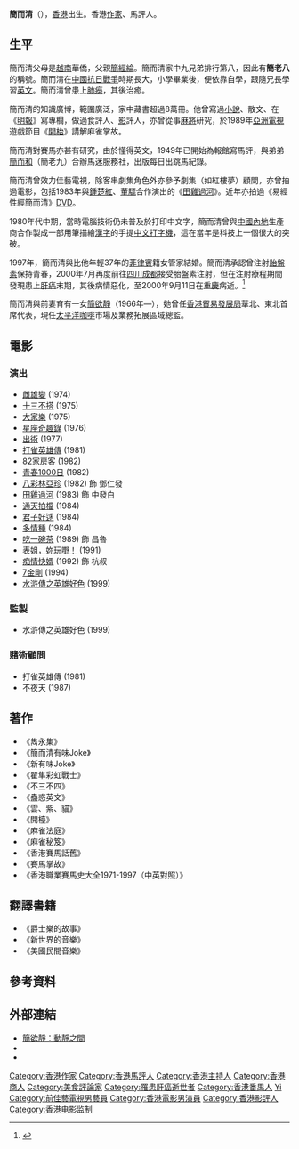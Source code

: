 {{藝人
| 姓名 = 簡而清
| 圖片 = 簡而清 1927-2000.jpg
| caption = 電影《水滸傳之英雄好色》（1999）劇照
| 類型 = 男藝人
| 語言 = 粵語、英語、國語
| 民族 = [[漢族|漢族]]
| 籍貫 = [[廣東省_(中華民國)|廣東省]][[番禺區|番禺區]]
| 暱稱 = 簡老八
| 出生日期 = {{birth_date|1927|9|2}}
| 出生地點 = {{HKG-1910}}
| 逝世日期 = {{death date and age|2000|9|11|1927|9|2}}
| 逝世地點 = {{CHN}}[[重慶市|重慶市]]
| 父母 = 父：[[簡經綸|簡經綸]]
| 親屬 = 弟：[[簡而和|簡而和]]
| 兒女 = 女：[[簡欲靜|簡欲靜]]
| 教育程度 = 小學畢業
| 母校 =
| 宗教信仰 =
|imdb=1299437
}}

'''簡而清'''（{{bd|1927年|9月2日|2000年|9月11日|catIdx=G簡}}），[[香港|香港]]出生。香港[[作家|作家]]、馬評人。

==生平==
簡而清父母是[[越南|越南]]華僑，父親[[簡經綸|簡經綸]]。簡而清家中九兄弟排行第八，因此有'''簡老八'''的稱號。簡而清在[[中國抗日戰爭|中國抗日戰爭]]時期長大，小學畢業後，便依靠自學，跟隨兄長學習[[英文|英文]]。簡而清曾患上[[肺癆|肺癆]]，其後治癒。

簡而清的知識廣博，範圍廣泛，家中藏書超過8萬冊。他曾寫過[[小說|小說]]、散文、在《[[明報|明報]]》寫專欄，做過食評人、[[電影|影]]評人，亦曾從事[[麻將|麻將]]研究，於1989年[[亞洲電視|亞洲電視]]遊戲節目《[[開枱|開枱]]》講解麻雀掌故。

簡而清對賽馬亦甚有研究，由於懂得英文，1949年已開始為報館寫馬評，與弟弟[[簡而和|簡而和]]（簡老九）合辦馬迷服務社，出版每日出跳馬紀錄。

簡而清曾效力佳藝電視，除客串劇集角色外亦參予劇集（如紅樓夢）顧問，亦曾拍過電影，包括1983年與[[鍾楚紅|鍾楚紅]]、[[董驃|董驃]]合作演出的《[[田雞過河|田雞過河]]》。近年亦拍過《易經性經簡而清》[[DVD|DVD]]。

1980年代中期，當時電腦技術仍未普及於打印中文字，簡而清曾與[[中國內地|中國內地]]生產商合作製成一部用筆描繪[[漢字|漢字]]的手提[[中文打字機|中文打字機]]，這在當年是科技上一個很大的突破。

1997年，簡而清與比他年輕37年的[[菲律賓|菲律賓]]籍女管家結婚。簡而清承認曾注射[[胎盤素|胎盤素]]保持青春，2000年7月再度前往[[四川|四川]][[成都|成都]]接受胎盤素注射，但在注射療程期間發現患上[[肝癌|肝癌]]末期，其後病情惡化，至2000年9月11日在[[重慶|重慶]]病逝。<ref>{{cite news |title=簡而清重慶病逝 |url=http://paper.wenweipo.com/2000/09/15/EN0009150018.htm |accessdate=2020-11-27 |work=[[文匯報_(香港)|文匯報]] |date=2000-09-15}}</ref>

簡而清與前妻育有一女[[簡欲靜|簡欲靜]]（1966年—），她曾任[[香港貿易發展局|香港貿易發展局]]華北、東北首席代表，現任[[太平洋咖啡|太平洋咖啡]]市場及業務拓展區域總監。

==電影==
===演出===
*[[雌雄變|雌雄變]] (1974)
*[[十三不搭|十三不搭]] (1975)
*[[大家樂_(1975年電影)|大家樂]] (1975)
*[[星座奇趣錄|星座奇趣錄]] (1976)
*[[出術|出術]] (1977)
*[[打雀英雄傳_(1981年電影)|打雀英雄傳]] (1981)
*[[82家房客|82家房客]] (1982)
*[[青春1000日|青春1000日]] (1982)
*[[八彩林亞珍|八彩林亞珍]] (1982) 飾 鄧仁發
*[[田雞過河|田雞過河]] (1983) 飾 中發白
*[[通天拍檔|通天拍檔]] (1984)
*[[君子好逑_(香港電影)|君子好逑]] (1984)
*[[多情種|多情種]] (1984)
*[[吃一碗茶|吃一碗茶]] (1989) 飾 昌魯
*[[表姐，妳玩嘢！|表姐，妳玩嘢！]] (1991)
*[[痴情快婿|痴情快婿]] (1992) 飾 杭叔
*[[7金剛|7金剛]] (1994)
*[[水滸傳之英雄好色|水滸傳之英雄好色]] (1999)
===監製===
*水滸傳之英雄好色 (1999)
===賭術顧問===
*打雀英雄傳 (1981)
*不夜天 (1987)

==著作==
*《雋永集》
*《簡而清有味Joke》
*《新有味Joke》
*《翟隼彩虹戰士》
*《不三不四》
*《蠱惑英文》
*《雲、紫、貓》
*《開檯》
*《麻雀法庭》
*《麻雀秘笈》
*《香港賽馬話舊》
*《賽馬掌故》
*《香港職業賽馬史大全1971-1997（中英對照）》

==翻譯書籍==
*《爵士樂的故事》
*《新世界的音樂》
*《美國民間音樂》

==參考資料==
{{reflist}}

==外部連結==
*[https://web.archive.org/web/20050113200243/http://www.trendsmag.com/article/article_detail0.jsp?id=33890 簡欲靜：動靜之間]
*{{imdb name|1299437}}
*{{hkmdb name|5130}}
{{DEFAULTSORT:Kan}}
[[Category:香港作家|Category:香港作家]]
[[Category:香港馬評人|Category:香港馬評人]]
[[Category:香港主持人|Category:香港主持人]]
[[Category:香港商人|Category:香港商人]]
[[Category:美食評論家|Category:美食評論家]]
[[Category:罹患肝癌逝世者|Category:罹患肝癌逝世者]]
[[Category:香港番禺人|Category:香港番禺人]]
[[Category:簡姓|Yi]]
[[Category:前佳藝電視男藝員|Category:前佳藝電視男藝員]]
[[Category:香港電影男演員|Category:香港電影男演員]]
[[Category:香港影評人|Category:香港影評人]]
[[Category:香港电影监制|Category:香港电影监制]]